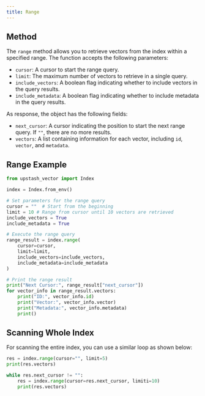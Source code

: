 ```yaml
---
title: Range
---
```


## Method

The `range` method allows you to retrieve vectors from the index within a specified range. The function accepts the following parameters:

- `cursor`: A cursor to start the range query.
- `limit`: The maximum number of vectors to retrieve in a single query.
- `include_vectors`: A boolean flag indicating whether to include vectors in the query results.
- `include_metadata`: A boolean flag indicating whether to include metadata in the query results.

As response, the object has the following fields:

- `next_cursor`: A cursor indicating the position to start the next range query. If `""`, there are no more results.
- `vectors`: A list containing information for each vector, including `id`, `vector`, and `metadata`.

## Range Example

```python
from upstash_vector import Index

index = Index.from_env()

# Set parameters for the range query
cursor = ""  # Start from the beginning
limit = 10 # Range from cursor until 10 vectors are retrieved
include_vectors = True
include_metadata = True

# Execute the range query
range_result = index.range(
    cursor=cursor,
    limit=limit,
    include_vectors=include_vectors,
    include_metadata=include_metadata
)

# Print the range result
print("Next Cursor:", range_result["next_cursor"])
for vector_info in range_result.vectors:
    print("ID:", vector_info.id)
    print("Vector:", vector_info.vector)
    print("Metadata:", vector_info.metadata)
    print()
```

## Scanning Whole Index
For scanning the entire index, you can use a similar loop as shown below:

```python
res = index.range(cursor="", limit=5)
print(res.vectors)

while res.next_cursor != "":
    res = index.range(cursor=res.next_cursor, limiti=10)
    print(res.vectors)
```